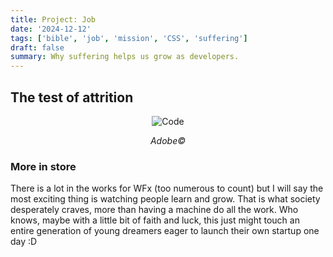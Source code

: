 ```yaml
---
title: Project: Job
date: '2024-12-12'
tags: ['bible', 'job', 'mission', 'CSS', 'suffering']
draft: false
summary: Why suffering helps us grow as developers.
---
```


## The test of attrition

<div style="text-align: center;">
  <img src="/static/images/pawn.jpg" alt="Code" />
  <p><em>Adobe©</em></p>
</div>

### More in store

There is a lot in the works for WFx (too numerous to count) but I will say the most exciting thing is watching people learn and grow. That is what society desperately craves, more than having a machine do all the work. Who knows, maybe with a little bit of faith and luck, this just might touch an entire generation of young dreamers eager to launch their own startup one day :D
